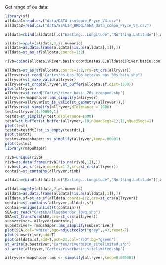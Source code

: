
Get range of ou data:

```r
library(sf)
alldata1=read.csv("data/DATA isotopie_Pryce_V4.csv")
alldata2=read.csv("data/SEALIP_BROGLASEA data_compo_Pryce_V4.csv")

alldata=rbind(alldata1[,c("Easting...Longitude","Northing.Latitude")],alldata2[,c("Easting...Longitude","Northing.Latitude")])

alldata=apply(alldata,2,as.numeric)
alldata=as.data.frame(alldata[!is.na(alldata[,1]),])
alldata=st_as_sf(alldata,coords=1:2)

rivb=cbind(alldata1$River.basin.coordinates.E,alldata1$River.basin.coordinates.N)

```


```r
alldata=st_as_sf(alldata,coords=1:2,crs=st_crs(allryver))
allryver=st_read("Cartes/as_bas_30s_beta/as_bas_30s_beta.shp")
allryver=st_make_valid(allryver)
allryver=st_crop(allryver,st_buffer(alldata.sf,dist=1000))
plot(allryver)
allryver=st_read("Cartes/river_basin_20s_cropped.shp")
allryver=rmapshaper::ms_simplify(allryver)
allryver=allryver[st_is_valid(st_geometry(allryver)),]
allryver=st_simplify(allryver,dTolerance = 1000)
test=allryver[1:50000,1]
testdt=st_simplify(test,dTolerance=1000)
tesbf=st_buffer(st_buffer(allryver,-10,nQuadSegs=1),10,nQuadSegs=1)
plot(test)
testdt=testdt[!st_is_empty(testdt),]
plot(testdt)
testms=rmapshaper::ms_simplify(allryver,keep=.00001)
plot(testms)
library(rmapshaper)

rivb=unique(rivb)
rivb=as.data.frame(rivb[!is.na(rivb[,1]),])
rivb=st_as_sf(rivb,coords=1:2,crs=st_crs(allryver))
contain=st_contains(allryver,rivb)

alldata=rbind(alldata1[,c("Easting...Longitude","Northing.Latitude")],alldata2[,c("Easting...Longitude","Northing.Latitude")])

alldata=apply(alldata,2,as.numeric)
alldata=as.data.frame(alldata[!is.na(alldata[,1]),])
alldata.sf=st_as_sf(alldata,coords=1:2,crs=st_crs(allryver))
contain=st_contains(allryver,alldata.sf)
contain=unique(unlist(t(contain)))
SEA=st_read("Cartes/allseaborder_lowq.shp")
SEA=st_transform(SEA,crs=st_crs(allryver))
subsetriver= allryver[contain,]
subsetriver= rmapshaper::ms_simplify(subsetriver)
plot(SEA,col="white",bgc=adjustcolor("grey",.4),reset=F)
plot(subsetriver,add=T)
plot(alldata.sf,add=T,pch=21,col="red",bg="green")
st_write(subsetriver,"Cartes/riverbasin_sitelimited.shp")
st_write(allryver,"Cartes/riverbasin_sitelimited.shp")

allryver=rmapshaper::ms <- simplify(allryver,keep=0.000001)


```

